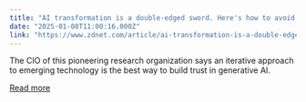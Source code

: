 ```yaml
---
title: "AI transformation is a double-edged sword. Here's how to avoid the risks"
date: "2025-01-08T11:00:16.000Z"
link: "https://www.zdnet.com/article/ai-transformation-is-a-double-edged-sword-heres-how-to-avoid-the-risks/"
---
```


The CIO of this pioneering research organization says an iterative approach to emerging technology is the best way to build trust in generative AI.

[Read more](https://www.zdnet.com/article/ai-transformation-is-a-double-edged-sword-heres-how-to-avoid-the-risks/)
